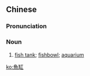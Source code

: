 {{also|鱼缸}}
==Chinese==
{{zh-forms|s=鱼缸}}

===Pronunciation===
{{zh-pron
|m=yúgāng
|c=jyu4 gong1
|cat=n
}}

===Noun===
{{zh-noun}}

# [[fish tank]]; [[fishbowl]]; [[aquarium]]

[[ko:魚缸]]
